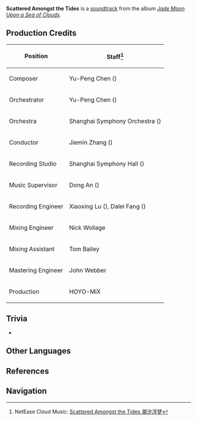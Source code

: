 {{Soundtrack Infobox
|title          =
|image          = Jade Moon Upon a Sea of Clouds.jpg
|album          = Jade Moon Upon a Sea of Clouds
|disc           = 1
|number         = 32
|featured       =
|featured2      =
|featured3      =
|featured_disc  =
|featured_disc2 =
|featured_disc3 =
|youtube_id     = t1O7LpOTBfM
|youtube_time   = 2666
|spotify_id     = 4gxAxQScUpwnCtCnM4Y1Uv
|played_in      = Liyue; Cool Isle
|during         = [[Liyue]], [[Cool Isle]]
|domain         =
|previous       = Hazy Light
|next           = Rhythms From the Conch
}}
'''Scattered Amongst the Tides''' is a [[soundtrack]] from the album ''[[Jade Moon Upon a Sea of Clouds]]''.

==Production Credits==
{| class="wikitable" style="text-align:left; height:0.5em"
! Position
! Staff<ref>NetEase Cloud Music: [https://music.163.com/#/song?id=1492275688 Scattered Amongst the Tides 潮汐浮梦]</ref>
|-
! Composer
| Yu-Peng Chen ({{Lang|zh=陈致逸|mini=1}})
|-
! Orchestrator
| Yu-Peng Chen ({{Lang|zh=陈致逸|mini=1}})
|-
! Orchestra
| Shanghai Symphony Orchestra ({{Lang|zh=上海交响乐团|mini=1}})
|-
! Conductor
| Jiemin Zhang ({{Lang|zh=张洁敏|mini=1}})
|-
! Recording Studio
| Shanghai Symphony Hall ({{Lang|zh=上海交响乐团音乐厅|mini=1}})
|-
! Music Supervisor
| Dong An ({{Lang|zh=安栋|mini=1}})
|-
! Recording Engineer
| Xiaoxing Lu ({{Lang|zh=陆晓幸|mini=1}}), Dalei Fang ({{Lang|zh=房大磊|mini=1}})
|-
! Mixing Engineer
| Nick Wollage
|-
! Mixing Assistant
| Tom Bailey
|-
! Mastering Engineer
| John Webber
|-
! Production
| HOYO-MiX
|}

==Trivia==
* {{Transclude|Joy of Returning|JoyTheme|section=1}}

==Other Languages==
{{Other Languages|default_hidden = 1
|en      = Scattered Amongst the Tides
|zhs     = 潮汐浮梦
|zhs_rm  = Cháoxī Fúmèng
|zht     = 潮汐浮夢
|zht_rm  = Cháoxī Fúmèng
|ja      = 潮汐浮夢
|ja_rm   = Chouseki Fumu{{Assumed}}
}}

==References==
{{Reflist}}

==Navigation==
{{Soundtrack Navbox|Jade Moon Upon a Sea of Clouds}}